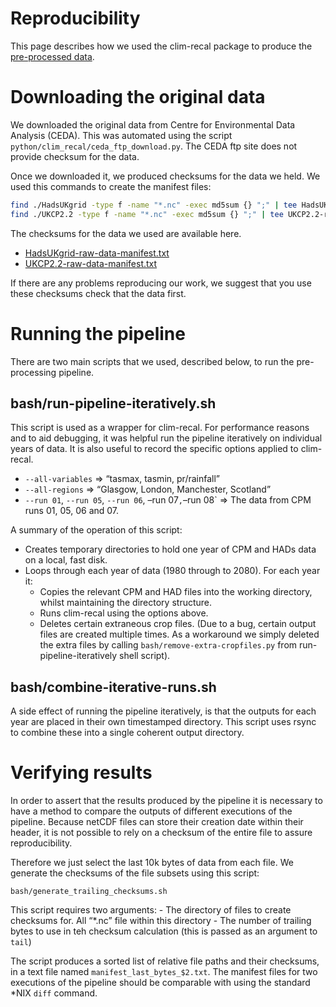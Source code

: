 # Reproducibility

This page describes how we used the clim-recal package to produce the [pre-processed data](download).

# Downloading the original data

We downloaded the original data from Centre for Environmental Data Analysis (CEDA). This was automated using the script `python/clim_recal/ceda_ftp_download.py`. The CEDA ftp site does not provide checksum for the data.

Once we downloaded it, we produced checksums for the data we held. We used this commands to create the manifest files:

```bash
find ./HadsUKgrid -type f -name "*.nc" -exec md5sum {} ";" | tee HadsUKgrid-raw-data-manifest.txt
find ./UKCP2.2 -type f -name "*.nc" -exec md5sum {} ";" | tee UKCP2.2-raw-data-manifest.txt
```

The checksums for the data we used are available here.

* [HadsUKgrid-raw-data-manifest.txt](docs/urls/HadsUKgrid-raw-data-manifest.txt)
* [UKCP2.2-raw-data-manifest.txt](urls/UKCP2.2-raw-data-manifest.txt)

If there are any problems reproducing our work, we suggest that you use these checksums check that the data first.


# Running the pipeline

There are two main scripts that we used, described below, to run the pre-processing pipeline.

## bash/run-pipeline-iteratively.sh

This script is used as a wrapper for clim-recal. For performance reasons and to aid debugging, it was helpful run the pipeline iteratively on individual years of data. It is also useful to record the specific options applied to clim-recal.

* `--all-variables` => "tasmax, tasmin, pr/rainfall"
* `--all-regions` => "Glasgow, London, Manchester, Scotland"
* `--run 01`, `--run 05`, `--run 06`, --run 07`, `--run 08` => The data from CPM runs 01, 05, 06 and 07.

A summary of the operation of this script:

* Creates temporary directories to hold one year of CPM and HADs data on a local, fast disk.
* Loops through each year of data (1980 through to 2080). For each year it:
    * Copies the relevant CPM and HAD files into the working directory, whilst maintaining the directory structure.
    * Runs clim-recal using the options above.
    * Deletes certain extraneous crop files. (Due to a bug, certain output files are created multiple times. As a workaround we simply deleted the extra files by calling `bash/remove-extra-cropfiles.py` from run-pipeline-iteratively shell script).


## bash/combine-iterative-runs.sh

A side effect of running the pipeline iteratively, is that the outputs for each year are placed in their own timestamped directory. This script uses rsync to combine these into a single coherent output directory.

# Verifying results

In order to assert that the results produced by the pipeline it is necessary to have a method to compare the outputs of different executions of the pipeline. Because netCDF files can store their creation date within their header, it is not possible to rely on a checksum of the entire file to assure reproducibility.

Therefore we just select the last 10k bytes of data from each file. We generate the checksums of the file subsets using this script:

`bash/generate_trailing_checksums.sh`

This script requires two arguments:
- The directory of files to create checksums for. All "*.nc" file within this directory
- The number of trailing bytes to use in teh checksum calculation (this is passed as an argument to `tail`)

The script produces a sorted list of relative file paths and their checksums, in a text file named `manifest_last_bytes_$2.txt`. The manifest files for two executions of the pipeline should be comparable with using the standard *NIX `diff` command.
